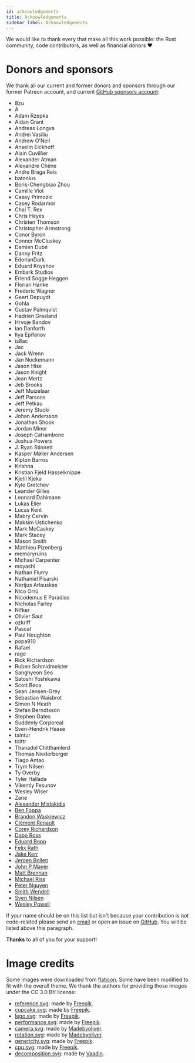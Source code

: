 ```yaml
---
id: acknowledgements
title: Acknowledgements
sidebar_label: Acknowledgements
---
```


We would like to thank every that make all this work possible: the Rust community,
code contributors, as well as financial donors ♥

# Donors and sponsors

We thank all our current and former donors and sponsors through our former
Patreon account, and current [GitHub sponsors account](https://github.com/sponsors/dimforge):

* 8zu
* A
* Adam Rzepka
* Aidan Grant
* Andreas Longva
* Andrei Vasiliu
* Andrew O'Neil
* Anselm Eickhoff
* Alain Cuvillier
* Alexander Atman
* Alexandre Chêne
* Andre Braga Reis
* batonius
* Boris-Chengbiao Zhou
* Camille Viot
* Casey Primozic
* Casey Rodarmor
* Chai T. Rex
* Chris Heyes
* Christen Thomson
* Christopher Armstrong
* Conor Byron
* Connor McCluskey
* Damien Dubé
* Danny Fritz
* EdorianDark
* Eduard Knyshov
* Embark Studios
* Erlend Sogge Heggen
* Florian Hanke
* Frederic Wagner
* Geert Depuydt
* Gohla
* Gustav Palmqvist
* Hadrien Grasland
* Hrvoje Bandov
* Ian Danforth
* Ilya Epifanov
* is8ac
* Jac
* Jack Wrenn
* Jan Nockemann
* Jason Hise
* Jason Knight
* Jean Mertz
* Jeb Brooks
* Jeff Muizelaar
* Jeff Parsons
* Jeff Petkau
* Jeremy Stucki
* Johan Andersson
* Jonathan Shook
* Jordan Miner
* Joseph Catrambone
* Joshua Powers
* J. Ryan Stinnett
* Kasper Møller Andersen
* Kipton Barros
* Krishna
* Kristian Fjeld Hasselknippe
* Kjetil Kjeka
* Kyle Gretchev
* Leander Gilles
* Leonard Dahlmann
* Lukas Eller
* Lucas Kent
* Mabry Cervin
* Maksim Ustichenko
* Mark McCaskey
* Mark Stacey
* Mason Smith
* Matthieu Pizenberg
* memoryruins
* Michael Carpenter
* moyashi
* Nathan Flurry
* Nathaniel Pisarski
* Nerijus Arlauskas
* Nico Orrù
* Nicodemus E Paradiso
* Nicholas Farley
* Nifker
* Olivier Saut
* ozkriff
* Pascal
* Paul Houghton
* popa910
* Rafael
* rage
* Rick Richardson
* Ruben Schmidmeister
* Sanghyeon Seo
* Satoshi Yoshikawa
* Scott Beca
* Sean Jensen-Grey
* Sebastian Waisbrot
* Simon N Heath
* Stefan Berndtsson
* Stephen Oates
* Suddenly Corporeal
* Sven-Hendrik Haase
* taintur
* tdittr
* Thanadol Chitthamlerd
* Thomas Niederberger
* Tiago Antao
* Trym Nilsen
* Ty Overby
* Tyler Hallada
* Vikentiy Fesunov
* Wesley Wiser
* Zane
* [Alexander Mistakidis](https://github.com/aamistak)
* [Ben Foppa](https://github.com/bfops)
* [Brandon Waskiewicz](https://github.com/brandonw)
* [Clément Renault](https://github.com/Kerollmops)
* [Corey Richardson](https://github.com/cmr)
* [Dabo Ross](https://github.com/daboross)
* [Eduard Bopp](https://github.com/aepsil0n)
* [Felix Rath](https://github.com/Futile)
* [Jake Kerr](https://github.com/jakerr)
* [Jeroen Bollen](https://github.com/Binero)
* [John P Mayer](https://github.com/johnpmayer)
* [Matt Brennan](https://github.com/quarterto)
* [Michael Riss](https://github.com/MichaelRiss)
* [Peter Nguyen](https://github.com/artichokes)
* [Smith Wendell](https://github.com/wackywendell)
* [Sven Nilsen](https://github.com/bvssvni)
* [Wesley Powell](https://github.com/wspowell)


If your name should be on this list but isn't because your contribution is not
code-related please send an [email](mailto:developer@crozet.re) or open an
issue on [GitHub](https://github.com/dimforge/salva/issues). You will be
listed above this paragraph.

**Thanks** to all of you for your support!

# Image credits
Some images were downloaded from [flaticon](https://www.flaticon.com). Some have
been modified to fit with the overall theme. We thank the authors for providing
those images under the CC 3.0 BY license:

* <u>reference.svg</u>: made by [Freepik](https://www.freepik.com).
* <u>cupcake.svg</u>: made by [Freepik](https://www.freepik.com).
* <u>lego.svg</u>: made by [Freepik](https://www.freepik.com).
* <u>performance.svg</u>: made by [Freepik](https://www.freepik.com).
* <u>camera.svg</u>: made by [Madebyoliver](https://www.flaticon.com/authors/madebyoliver).
* <u>rotation.svg</u>: made by [Madebyoliver](https://www.flaticon.com/authors/madebyoliver).
* <u>genericity.svg</u>: made by [Freepik](https://www.freepik.com).
* <u>cpu.svg</u>: made by [Freepik](https://www.freepik.com).
* <u>decomposition.svg</u>: made by [Vaadin](https://www.flaticon.com/authors/vaadin).
